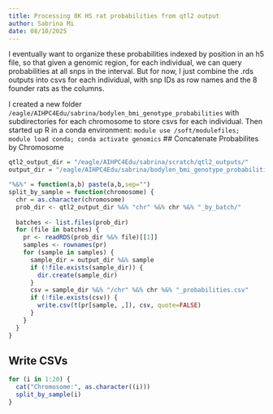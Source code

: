 ```yaml
---
title: Processing 8K HS rat probabilities from qtl2 output
author: Sabrina Mi
date: 08/10/2025
---
```


I eventually want to organize these probabilities indexed by position in an h5 file, so that given a genomic region, for each individual, we can query probabilities at all snps in the interval. But for now, I just combine the .rds outputs into csvs for each individual, with snp IDs as row names and the 8 founder rats as the columns.

I created a new folder `/eagle/AIHPC4Edu/sabrina/bodylen_bmi_genotype_probabilities` with subdirectories for each chromosome to store csvs for each individual.
Then started up R in a conda environment: `module use /soft/modulefiles; module load conda; conda activate genomics`
## Concatenate Probabilites by Chromosome

```r
qtl2_output_dir = "/eagle/AIHPC4Edu/sabrina/scratch/qtl2_outputs/"
output_dir = "/eagle/AIHPC4Edu/sabrina/bodylen_bmi_genotype_probabilities/"
```

```r
"%&%" = function(a,b) paste(a,b,sep="")
split_by_sample = function(chromosome) {
  chr = as.character(chromosome)
  prob_dir <- qtl2_output_dir %&% "chr" %&% chr %&% "_by_batch/"
  
  batches <- list.files(prob_dir)
  for (file in batches) {
    pr <- readRDS(prob_dir %&% file)[[1]]
    samples <- rownames(pr)
    for (sample in samples) {
      sample_dir = output_dir %&% sample
      if (!file.exists(sample_dir)) {
        dir.create(sample_dir)
      }
      csv = sample_dir %&% "/chr" %&% chr %&% "_probabilities.csv"
      if (!file.exists(csv)) {
        write.csv(t(pr[sample, ,]), csv, quote=FALSE)
      }
    }
  }
}

```

## Write CSVs

```r
for (i in 1:20) {
  cat("Chromosome:", as.character((i)))
  split_by_sample(i)
}
```

